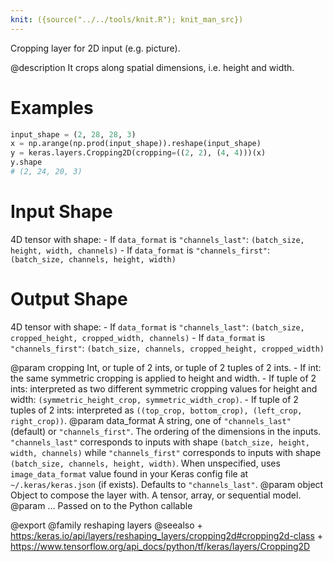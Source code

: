 ```yaml
---
knit: ({source("../../tools/knit.R"); knit_man_src})
---
```

Cropping layer for 2D input (e.g. picture).

@description
It crops along spatial dimensions, i.e. height and width.

# Examples
```python
input_shape = (2, 28, 28, 3)
x = np.arange(np.prod(input_shape)).reshape(input_shape)
y = keras.layers.Cropping2D(cropping=((2, 2), (4, 4)))(x)
y.shape
# (2, 24, 20, 3)
```

# Input Shape
4D tensor with shape:
- If `data_format` is `"channels_last"`:
  `(batch_size, height, width, channels)`
- If `data_format` is `"channels_first"`:
  `(batch_size, channels, height, width)`

# Output Shape
4D tensor with shape:
- If `data_format` is `"channels_last"`:
  `(batch_size, cropped_height, cropped_width, channels)`
- If `data_format` is `"channels_first"`:
  `(batch_size, channels, cropped_height, cropped_width)`

@param cropping Int, or tuple of 2 ints, or tuple of 2 tuples of 2 ints.
    - If int: the same symmetric cropping is applied to height and
      width.
    - If tuple of 2 ints: interpreted as two different symmetric
      cropping values for height and width:
      `(symmetric_height_crop, symmetric_width_crop)`.
    - If tuple of 2 tuples of 2 ints: interpreted as
      `((top_crop, bottom_crop), (left_crop, right_crop))`.
@param data_format A string, one of `"channels_last"` (default) or
    `"channels_first"`. The ordering of the dimensions in the inputs.
    `"channels_last"` corresponds to inputs with shape
    `(batch_size, height, width, channels)` while `"channels_first"`
    corresponds to inputs with shape
    `(batch_size, channels, height, width)`.
    When unspecified, uses `image_data_format` value found in your Keras
    config file at `~/.keras/keras.json` (if exists). Defaults to
    `"channels_last"`.
@param object Object to compose the layer with. A tensor, array, or sequential model.
@param ... Passed on to the Python callable

@export
@family reshaping layers
@seealso
+ <https:/keras.io/api/layers/reshaping_layers/cropping2d#cropping2d-class>
+ <https://www.tensorflow.org/api_docs/python/tf/keras/layers/Cropping2D>
